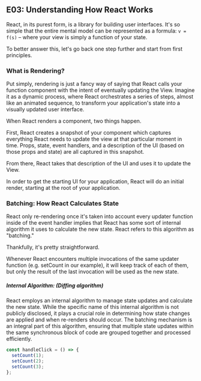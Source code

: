 ## E03: Understanding How React Works

React, in its purest form, is a library for building user interfaces. It's so simple that the entire mental model can be represented as a formula: `v = f(s)` – where your view is simply a function of your state.

To better answer this, let's go back one step further and start from first principles.

### What is Rendering?

Put simply, rendering is just a fancy way of saying that React calls your function component with the intent of eventually updating the View. Imagine it as a dynamic process, where React orchestrates a series of steps, almost like an animated sequence, to transform your application's state into a visually updated user interface.

When React renders a component, two things happen.

First, React creates a snapshot of your component which captures everything React needs to update the view at that particular moment in time. Props, state, event handlers, and a description of the UI (based on those props and state) are all captured in this snapshot.

From there, React takes that description of the UI and uses it to update the View.

In order to get the starting UI for your application, React will do an initial render, starting at the root of your application.

### Batching: How React Calculates State

React only re-rendering once it's taken into account every updater function inside of the event handler implies that React has some sort of internal algorithm it uses to calculate the new state. React refers to this algorithm as "batching."

Thankfully, it's pretty straightforward.

Whenever React encounters multiple invocations of the same updater function (e.g. setCount in our example), it will keep track of each of them, but only the result of the last invocation will be used as the new state.



##### Internal Algorithm: (Diffing algorithm)

React employs an internal algorithm to manage state updates and calculate the new state. While the specific name of this internal algorithm is not publicly disclosed, it plays a crucial role in determining how state changes are applied and when re-renders should occur. The batching mechanism is an integral part of this algorithm, ensuring that multiple state updates within the same synchronous block of code are grouped together and processed efficiently.


```jsx
const handleClick = () => {
  setCount(1);
  setCount(2);
  setCount(3);
};


